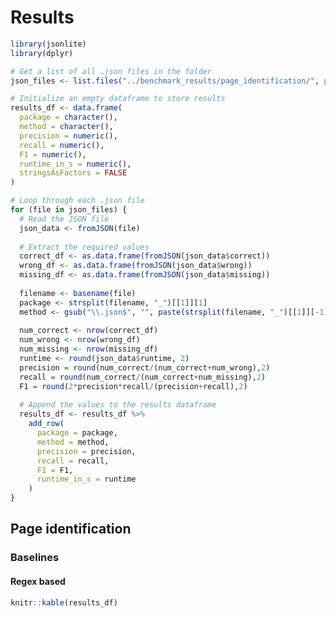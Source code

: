 # Results

```r
library(jsonlite)
library(dplyr)

# Get a list of all .json files in the folder
json_files <- list.files("../benchmark_results/page_identification/", pattern = "\\.json$", full.names = TRUE)

# Initialize an empty dataframe to store results
results_df <- data.frame(
  package = character(),
  method = character(),
  precision = numeric(),
  recall = numeric(),
  F1 = numeric(),
  runtime_in_s = numeric(),
  stringsAsFactors = FALSE
)

# Loop through each .json file
for (file in json_files) {
  # Read the JSON file
  json_data <- fromJSON(file)
  
  # Extract the required values
  correct_df <- as.data.frame(fromJSON(json_data$correct))
  wrong_df <- as.data.frame(fromJSON(json_data$wrong))
  missing_df <- as.data.frame(fromJSON(json_data$missing))
  
  filename <- basename(file)
  package <- strsplit(filename, "_")[[1]][1]
  method <- gsub("\\.json$", "", paste(strsplit(filename, "_")[[1]][-1], collapse = " "))
  
  num_correct <- nrow(correct_df)
  num_wrong <- nrow(wrong_df)
  num_missing <- nrow(missing_df)
  runtime <- round(json_data$runtime, 2)
  precision = round(num_correct/(num_correct+num_wrong),2)
  recall = round(num_correct/(num_correct+num_missing),2)
  F1 = round(2*precision*recall/(precision+recall),2)
  
  # Append the values to the results dataframe
  results_df <- results_df %>%
    add_row(
      package = package,
      method = method,
      precision = precision,
      recall = recall,
      F1 = F1,
      runtime_in_s = runtime
    )
}
```

## Page identification

### Baselines

#### Regex based

```r
knitr::kable(results_df)
```